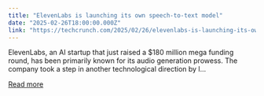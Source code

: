 ```yaml
---
title: "ElevenLabs is launching its own speech-to-text model"
date: "2025-02-26T18:00:00.000Z"
link: "https://techcrunch.com/2025/02/26/elevenlabs-is-launching-its-own-speech-to-text-model/"
---
```


ElevenLabs, an AI startup that just raised a $180 million mega funding round, has been primarily known for its audio generation prowess. The company took a step in another technological direction by l...

[Read more](https://techcrunch.com/2025/02/26/elevenlabs-is-launching-its-own-speech-to-text-model/)
